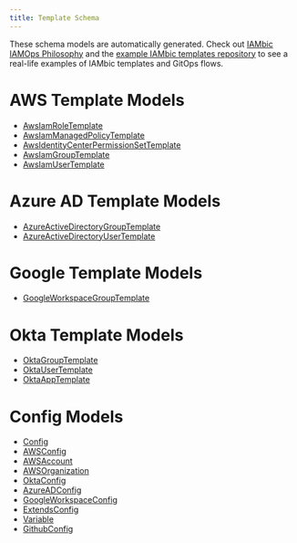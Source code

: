 ```yaml
---
title: Template Schema
---
```


These schema models are automatically generated. Check out
[IAMbic IAMOps Philosophy](/reference/iamops_philosophy) and the
[example IAMbic templates repository](https://github.com/noqdev/iambic-templates-examples) to see a real-life
examples of IAMbic templates and GitOps flows.

# AWS Template Models
* [AwsIamRoleTemplate](./aws_iam_role_template.mdx)
* [AwsIamManagedPolicyTemplate](./aws_iam_managed_policy_template.mdx)
* [AwsIdentityCenterPermissionSetTemplate](./aws_identity_center_permission_set_template.mdx)
* [AwsIamGroupTemplate](./aws_iam_group_template.mdx)
* [AwsIamUserTemplate](./aws_iam_user_template.mdx)

# Azure AD Template Models
* [AzureActiveDirectoryGroupTemplate](./azure_active_directory_group_template.mdx)
* [AzureActiveDirectoryUserTemplate](./azure_active_directory_user_template.mdx)

# Google Template Models
* [GoogleWorkspaceGroupTemplate](./google_workspace_group_template.mdx)

# Okta Template Models
* [OktaGroupTemplate](./okta_group_template.mdx)
* [OktaUserTemplate](./okta_user_template.mdx)
* [OktaAppTemplate](./okta_app_template.mdx)

# Config Models
* [Config](./config.mdx)
* [AWSConfig](./awsconfig.mdx)
* [AWSAccount](./awsaccount.mdx)
* [AWSOrganization](./awsorganization.mdx)
* [OktaConfig](./okta_config.mdx)
* [AzureADConfig](./azure_adconfig.mdx)
* [GoogleWorkspaceConfig](./google_workspace_config.mdx)
* [ExtendsConfig](./extends_config.mdx)
* [Variable](./variable.mdx)
* [GithubConfig](./github_config.mdx)

